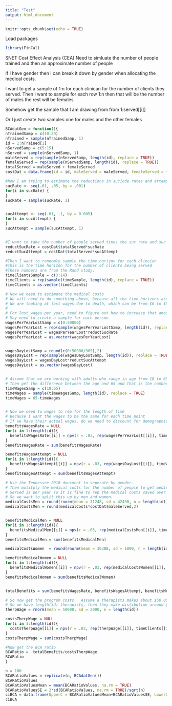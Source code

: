 ```yaml
---
title: "Test"
output: html_document
---
```


```r
knitr::opts_chunk$set(echo = TRUE)
```
Load packages
```r
library(FinCal)
```
SNET Cost Effect Analysis (CEA)
Need to simluate the number of people trained and then an approximate number of people 

If I have gender then I can break it down by gender when allocating the medical costs.

I want to get a sample of 1:n for each clinican for the number of clients they served.  Then I want to sample for each row 1:n then that will be the number of males the rest will be females

Somehow get the sample that I am drawing from from 1:served[[i]]

Or I just create two samples one for males and the other females
```r
BCAdatGen = function(){
nTrainedSamp = c(10:20)
nTrained = sample(nTrainedSamp, 1) 
id = 1:nTrained[1]
nServedSamp = c(5:15)
nServed = sample(nServedSamp, 1)
maleServed = rep(sample(nServedSamp, length(id), replace = TRUE))
femaleServed = rep(sample(nServedSamp, length(id), replace = TRUE))
totalServed = maleServed + femaleServed
costDat = data.frame(id = id, maleServed = maleServed, femaleServed = femaleServed, totalServed)

#Now I am trying to estimate the reductions in sucicde rates and attempts.  Just go with 1% for rates and 5% for attempts and sample them from a uniform distribution.
sucRate <- seq(.01, .05, by = .001) 
for(i in sucRate) { 
} 
sucRate = sample(sucRate, 1)


sucAttempt <- seq(.01, .1, by = 0.005) 
for(i in sucAttempt) { 
} 
sucAttempt = sample(sucAttempt, 1)


#I want to take the number of people served times the suc rate and suc attempt and those will be my reductions.
reductSucRate = costDat$totalServed*sucRate
reductSucAttempt = costDat$totalServed*sucAttempt

#Then I want to randomly sample the time horizon for each clincian
#This is the time horizon for the number of clients being served
#These numbers are from the Rand study.
timeClientsSample = c(3:14)
timeClients = rep(sample(timeSample, length(id), replace = TRUE))
timeClients = as.vector(timeClients)

# Now we need to estimate the medical costs 
# We will need to do something above, because all the time horizons are different.
# We are looking at lost wages due to death, which can be from $0 to $50000 and lost wages for attempt which is one day of the year so $0 to $50000 / 365.   
# 
# For lost wages per year, need to figure out how to increase that amount over time.
# May need to create a sample for each person
wagesPerYearLostSamp = c(0:50000)
wagesPerYearLost = rep(sample(wagesPerYearLostSamp, length(id)), replace = TRUE)
wagesPerYearLost = wagesPerYearLost*reductSucRate
wagesPerYearLost = as.vector(wagesPerYearLost)


wagesDayLostSamp = round(c(0:50000/365),2)
wagesDayLost = rep(sample(wagesDayLostSamp, length(id)), replace = TRUE)
wagesDayLost = wagesDayLost*reductSucAttempt
wagesDayLost = as.vector(wagesDayLost)


# Assume that we are working with adults who range in age from 18 to 65.  
# Then get the differnece between the age and 65 and that is the number years for the lost wages
timeWagesSamp = c(18:65)
timeWages = sample(timeWagesSamp, length(id), replace = TRUE)
timeWages = 65-timeWages


# Now we need to wages to rep for the length of time 
# Because I want the wages to be the same for each time point
# If we have their actual wages, do we need to discount for demographics and or add in an unemployment factor?
benefitsWagesRate = NULL
for(i in 1:length(id)){
  benefitsWagesRate[[i]] = npv(r = .03, rep(wagesPerYearLost[[i]], timeWages[[i]]))
}
benefitsWagesRate = sum(benefitsWagesRate)

benefitsWagesAttempt = NULL
for(i in 1:length(id)){
  benefitsWagesAttempt[[i]] = npv(r = .03, rep(wagesDayLost[[i]], timeWages[[i]]))
}
benefitsWagesAttempt = sum(benefitsWagesAttempt)

# Use the Tennessee 2016 doucment to seperate by gender.   
# Then mulitply the medical costs for the number of people to get medical costs savings per therapist.  I think we just get the medical costs for attempt and assume 
# Served is per year so it is fine to rep the medical costs saved over the years the client is working.
# So we want to split this up by men and women.  
medicalCostsMen = round(rnorm(mean = 31248, sd = 42490, n = length(id)),2)
medicalCostsMen = round(medicalCosts*costDat$maleServed,2)


benefitsMedicalMen = NULL
for(i in 1:length(id)){
  benefitsMedicalMen[[i]] = npv(r = .03, rep(medicalCostsMen[[i]], timeClients[[i]]))
}
benefitsMedicalMen = sum(benefitsMedicalMen)

medicalCostsWomen  = round(rnorm(mean = 30388, sd = 1000, n = length(id)),2)

benefitsMedicalWomen = NULL
for(i in 1:length(id)){
  benefitsMedicalWomen[[i]] = npv(r = .03, rep(medicalCostsWomen[[i]], timeClients[[i]]))
}
benefitsMedicalWomen = sum(benefitsMedicalWomen)


totalBenefits = sum(benefitsWagesRate, benefitsWagesAttempt, benefitsMedicalWomen, benefitsMedicalMen)

# So now get the program costs.  Assume a therapists makes about $50,000
# So we have length(id) therapists, then they make distibution around $50,000 for timeClient
therpWage = rnorm(mean = 50000, sd = 2000, n = length(id))

costsTherpWage = NULL
for(i in 1:length(id)){
  costsTherpWage[[i]] = npv(r = .03, rep(therpWage[[i]], timeClients[[i]]))
}
costsTherpWage = sum(costsTherpWage)

#Now get the BCA ratio 
BCARatio =  totalBenefits/costsTherpWage
BCARatio
}
```



```r
n = 100
BCARatioValues = replicate(n, BCAdatGen())
BCARatioValues
BCARatioValuesMean = mean(BCARatioValues, na.rm = TRUE)
BCARatioValuesSE = 2*sd(BCARatioValues, na.rm = TRUE)/sqrt(n)
ciBCA = data.frame(UpperC = BCARatioValuesMean+BCARatioValuesSE, LowerC = BCARatioValuesMean-BCARatioValuesSE)
ciBCA
```









